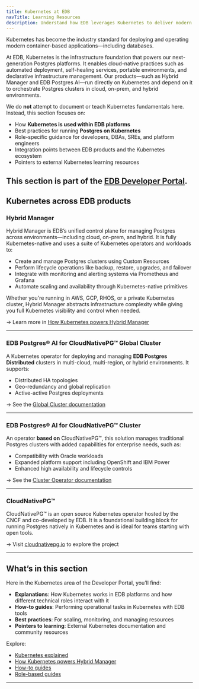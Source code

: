 ```yaml
---
title: Kubernetes at EDB
navTitle: Learning Resources
description: Understand how EDB leverages Kubernetes to deliver modern Postgres services, and how you can work with Kubernetes-based tools and practices across our platform.
---
```


Kubernetes has become the industry standard for deploying and operating modern container-based applications—including databases.

At EDB, Kubernetes is the infrastructure foundation that powers our next-generation Postgres platforms. It enables cloud-native practices such as automated deployment, self-healing services, portable environments, and declarative infrastructure management. Our products—such as Hybrid Manager and EDB Postgres AI—run directly on Kubernetes and depend on it to orchestrate Postgres clusters in cloud, on-prem, and hybrid environments.

We do **not** attempt to document or teach Kubernetes fundamentals here. Instead, this section focuses on:

- How **Kubernetes is used within EDB platforms**
- Best practices for running **Postgres on Kubernetes**
- Role-specific guidance for developers, DBAs, SREs, and platform engineers
- Integration points between EDB products and the Kubernetes ecosystem
- Pointers to external Kubernetes learning resources

This section is part of the [EDB Developer Portal](/portal).
---

## Kubernetes across EDB products

### Hybrid Manager

Hybrid Manager is EDB’s unified control plane for managing Postgres across environments—including cloud, on-prem, and hybrid. It is fully Kubernetes-native and uses a suite of Kubernetes operators and workloads to:

- Create and manage Postgres clusters using Custom Resources
- Perform lifecycle operations like backup, restore, upgrades, and failover
- Integrate with monitoring and alerting systems via Prometheus and Grafana
- Automate scaling and availability through Kubernetes-native primitives

Whether you're running in AWS, GCP, RHOS, or a private Kubernetes cluster, Hybrid Manager abstracts infrastructure complexity while giving you full Kubernetes visibility and control when needed.

→ Learn more in [How Kubernetes powers Hybrid Manager](/portal/kubernetes/learn/explained/k8s-in-hybrid-manager)

---

### EDB Postgres® AI for CloudNativePG™ Global Cluster

A Kubernetes operator for deploying and managing **EDB Postgres Distributed** clusters in multi-cloud, multi-region, or hybrid environments. It supports:

- Distributed HA topologies
- Geo-redundancy and global replication
- Active-active Postgres deployments

→ See the [Global Cluster documentation](https://www.enterprisedb.com/docs/edb-postgres-ai/platforms-and-tools/kubernetes/)

---

### EDB Postgres® AI for CloudNativePG™ Cluster

An operator **based on** CloudNativePG™, this solution manages traditional Postgres clusters with added capabilities for enterprise needs, such as:

- Compatibility with Oracle workloads
- Expanded platform support including OpenShift and IBM Power
- Enhanced high availability and lifecycle controls

→ See the [Cluster Operator documentation](https://www.enterprisedb.com/docs/edb-postgres-ai/platforms-and-tools/kubernetes/)

---

### CloudNativePG™

CloudNativePG™ is an open source Kubernetes operator hosted by the CNCF and co-developed by EDB. It is a foundational building block for running Postgres natively in Kubernetes and is ideal for teams starting with open tools.

→ Visit [cloudnativepg.io](https://cloudnativepg.io) to explore the project

---

## What’s in this section

Here in the Kubernetes area of the Developer Portal, you’ll find:

-  **Explanations**: How Kubernetes works in EDB platforms and how different technical roles interact with it
-  **How-to guides**: Performing operational tasks in Kubernetes with EDB tools
-  **Best practices**: For scaling, monitoring, and managing resources
-  **Pointers to learning**: External Kubernetes documentation and community resources

Explore:

- [Kubernetes explained](/portal/kubernetes/learn/explained)
- [How Kubernetes powers Hybrid Manager](/portal/kubernetes/learn/explained/hybrid-manager/k8s-in-hybrid-manager)
- [How-to guides](/portal/kubernetes/learn/how-to)
- [Role-based guides](/portal/kubernetes/learn/explained/for)

---
